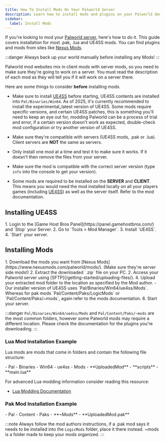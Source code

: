 ```yaml
---
title: How To Install Mods On Your Palworld Server
description: Learn how to install mods and plugins on your Palworld dedicated server.
sidebar:
  label: Install Mods
---
```


If you're looking to mod your [Palworld server](https://www.gamehostbros.com/palworld-server-hosting/), here's how to do it. This guide covers installation for most .pak, .lua and UE4SS mods. You can find plugins and mods from sites like [Nexus Mods](https://www.nexusmods.com/palworld/mods/).

:::danger
Always back up your world manually before installing any Mods!
:::
 
Palworld mod websites mix in client mods with server mods, so you need to make sure they're going to work on a server. You must read the description of each mod as they will tell you if it will work on a server there. 

Here are some things to consider **before** installing mods.
- Make sure to install [UE4SS](https://github.com/UE4SS-RE/RE-UE4SS/releases) before starting, UE4SS contents are installed into `Pal/Binaries/Win64`. As of 2025, it's currently recommended to install the experimental_latest version of UE4SS. Some mods require specific versions, and certain UE4SS patches, this is something you'll need to keep an eye out for, modding Palworld can be a process of trial and error, if a certain version doesn't work as expected, double-check mod configuration or try another version of UE4SS.

- Make sure they're compatible with servers (UE4SS mods, .pak or .lua). Client servers are **NOT** the same as servers.

- Only install one mod at a time and test it to make sure it works. If it doesn't then remove the files from your server.

- Make sure the mod is compatible with the correct server version (type `info` into the console to get your version).

- Some mods are required to be installed on the **SERVER** and **CLIENT**. This means you would need the mod installed locally on all your players games (including [UE4SS](https://github.com/UE4SS-RE/RE-UE4SS)) as well as the server itself. Refer to the mod documentation.

## Installing UE4SS

<Steps>
1. Login to the [Game Host Bros Panel](https://panel.gamehostbros.com/) and `Stop` your Server.
2. Go to `Tools > Mod Manager`.
3. Install `UE4SS`.
4. `Start` your server.
</Steps>

## Installing Mods

<Steps>
1. Download the mods you want from [Nexus Mods](https://www.nexusmods.com/palworld/mods/). (Make sure they're server side mods!)
2. Extract the downloaded `.zip` file on your PC.
2. Access your Palworld server using [SFTP](/getting-started/uploading-files/).
4. Upload your extracted mod folder to the location as specified by the Mod author.
   - Our installer version of UE4SS uses `Pal/Binaries/Win64/ue4ss/Mods`. Whereas for pak mods `Pal/Content/Paks/LogicMods` or `Pal/Content/Paks/~mods`, again refer to the mods documentation.
6. Start your server.
</Steps>

:::danger
`Pal/Binaries/Win64/ue4ss/Mods` and `Pal/Content/Paks/~mods` are the most common folders, however some Palworld mods may require a different location. Please check the documentation for the plugins you're downloading.
:::

### Lua Mod Installation Example

Lua mods are mods that come in folders and contain the following file structure:

<FileTree>
 - Pal
   - Binaries
     - Win64
       - ue4ss
         - Mods
           - **UploadedMod**
             - **scripts**
               - **main.lua**
</FileTree>

For advanced Lua modding information consider reading this resource:

- [Lua Modding Documentation](https://pwmodding.wiki/docs/category/lua-modding)

### Pak Mod Installation Example

<FileTree>
 - Pal
   - Content
     - Paks
       - **~Mods**
         - **UploadedMod.pak**
</FileTree>

:::note
Always follow the mod authors instructions, if a .pak mod says it needs to be installed into the `LogicMods` folder, place it there instead. ~mods is a folder made to keep your mods organized.
:::